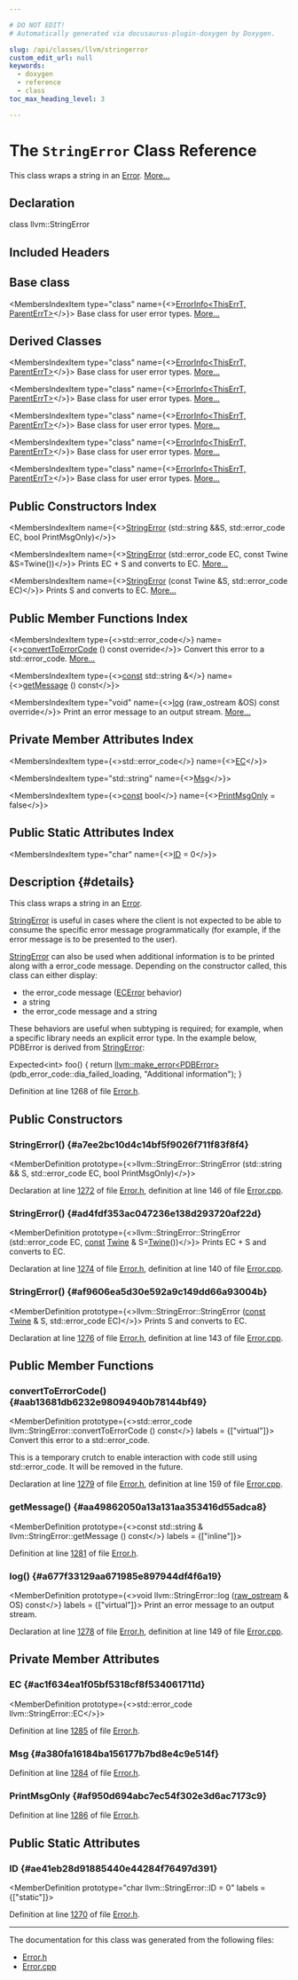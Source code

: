 ```yaml
---

# DO NOT EDIT!
# Automatically generated via docusaurus-plugin-doxygen by Doxygen.

slug: /api/classes/llvm/stringerror
custom_edit_url: null
keywords:
  - doxygen
  - reference
  - class
toc_max_heading_level: 3

---
```





# The `StringError` Class Reference

<DoxygenPage pluginConfig={pluginConfig}>

This class wraps a string in an <a href="/docs/api/classes/llvm/error">Error</a>. <a href="#details">More...</a>

## Declaration

<CodeBlock>class llvm::StringError</CodeBlock>

## Included Headers

<IncludesList>
<IncludesListItem
  filePath="llvm/Support/Error.h"
  permalink="/docs/api/files/include/include/llvm/include/llvm/support/error-h"
  isLocal="true" />
</IncludesList>

## Base class

<MembersIndex>

<MembersIndexItem
  type="class"
  name={<><a href="/docs/api/classes/llvm/errorinfo">ErrorInfo&lt;ThisErrT, ParentErrT&gt;</a></>}>
Base class for user error types. <a href="/docs/api/classes/llvm/errorinfo/#details">More...</a>
</MembersIndexItem>

</MembersIndex>

## Derived Classes

<MembersIndex>

<MembersIndexItem
  type="class"
  name={<><a href="/docs/api/classes/llvm/errorinfo">ErrorInfo&lt;ThisErrT, ParentErrT&gt;</a></>}>
Base class for user error types. <a href="/docs/api/classes/llvm/errorinfo/#details">More...</a>
</MembersIndexItem>

<MembersIndexItem
  type="class"
  name={<><a href="/docs/api/classes/llvm/errorinfo">ErrorInfo&lt;ThisErrT, ParentErrT&gt;</a></>}>
Base class for user error types. <a href="/docs/api/classes/llvm/errorinfo/#details">More...</a>
</MembersIndexItem>

<MembersIndexItem
  type="class"
  name={<><a href="/docs/api/classes/llvm/errorinfo">ErrorInfo&lt;ThisErrT, ParentErrT&gt;</a></>}>
Base class for user error types. <a href="/docs/api/classes/llvm/errorinfo/#details">More...</a>
</MembersIndexItem>

<MembersIndexItem
  type="class"
  name={<><a href="/docs/api/classes/llvm/errorinfo">ErrorInfo&lt;ThisErrT, ParentErrT&gt;</a></>}>
Base class for user error types. <a href="/docs/api/classes/llvm/errorinfo/#details">More...</a>
</MembersIndexItem>

<MembersIndexItem
  type="class"
  name={<><a href="/docs/api/classes/llvm/errorinfo">ErrorInfo&lt;ThisErrT, ParentErrT&gt;</a></>}>
Base class for user error types. <a href="/docs/api/classes/llvm/errorinfo/#details">More...</a>
</MembersIndexItem>

</MembersIndex>

## Public Constructors Index

<MembersIndex>

<MembersIndexItem
  name={<><a href="#a7ee2bc10d4c14bf5f9026f711f83f8f4">StringError</a> (std::string &amp;&amp;S, std::error&#95;code EC, bool PrintMsgOnly)</>}>
</MembersIndexItem>

<MembersIndexItem
  name={<><a href="#ad4fdf353ac047236e138d293720af22d">StringError</a> (std::error&#95;code EC, const Twine &amp;S=Twine())</>}>
Prints EC + S and converts to EC. <a href="#ad4fdf353ac047236e138d293720af22d">More...</a>
</MembersIndexItem>

<MembersIndexItem
  name={<><a href="#af9606ea5d30e592a9c149dd66a93004b">StringError</a> (const Twine &amp;S, std::error&#95;code EC)</>}>
Prints S and converts to EC. <a href="#af9606ea5d30e592a9c149dd66a93004b">More...</a>
</MembersIndexItem>

</MembersIndex>

## Public Member Functions Index

<MembersIndex>

<MembersIndexItem
  type={<>std::error&#95;code</>}
  name={<><a href="#aab13681db6232e98094940b78144bf49">convertToErrorCode</a> () const override</>}>
Convert this error to a std::error&#95;code. <a href="#aab13681db6232e98094940b78144bf49">More...</a>
</MembersIndexItem>

<MembersIndexItem
  type={<><a href="/docs/api/files/lib/lib/target/lib/target/aarch64/aarch64promoteconstant-cpp/#a90f8350fecae261c25be85d38b451bff">const</a> std::string &amp;</>}
  name={<><a href="#aa49862050a13a131aa353416d55adca8">getMessage</a> () const</>}>
</MembersIndexItem>

<MembersIndexItem
  type="void"
  name={<><a href="#a677f33129aa671985e897944df4f6a19">log</a> (raw&#95;ostream &amp;OS) const override</>}>
Print an error message to an output stream. <a href="#a677f33129aa671985e897944df4f6a19">More...</a>
</MembersIndexItem>

</MembersIndex>

## Private Member Attributes Index

<MembersIndex>

<MembersIndexItem
  type={<>std::error&#95;code</>}
  name={<><a href="#ac1f634ea1f05bf5318cf8f534061711d">EC</a></>}>
</MembersIndexItem>

<MembersIndexItem
  type="std::string"
  name={<><a href="#a380fa16184ba156177b7bd8e4c9e514f">Msg</a></>}>
</MembersIndexItem>

<MembersIndexItem
  type={<><a href="/docs/api/files/lib/lib/target/lib/target/aarch64/aarch64promoteconstant-cpp/#a90f8350fecae261c25be85d38b451bff">const</a> bool</>}
  name={<><a href="#af950d694abc7ec54f302e3d6ac7173c9">PrintMsgOnly</a> = false</>}>
</MembersIndexItem>

</MembersIndex>

## Public Static Attributes Index

<MembersIndex>

<MembersIndexItem
  type="char"
  name={<><a href="#ae41eb28d91885440e44284f76497d391">ID</a> = 0</>}>
</MembersIndexItem>

</MembersIndex>

## Description {#details}

This class wraps a string in an <a href="/docs/api/classes/llvm/error">Error</a>.

<a href="/docs/api/classes/llvm/stringerror">StringError</a> is useful in cases where the client is not expected to be able to consume the specific error message programmatically (for example, if the error message is to be presented to the user).

<a href="/docs/api/classes/llvm/stringerror">StringError</a> can also be used when additional information is to be printed along with a error&#95;code message. Depending on the constructor called, this class can either display:
<ul>
<li>the error&#95;code message (<a href="/docs/api/classes/llvm/ecerror">ECError</a> behavior)</li>
<li>a string</li>
<li>the error&#95;code message and a string</li>
</ul>


These behaviors are useful when subtyping is required; for example, when a specific library needs an explicit error type. In the example below, PDBError is derived from <a href="/docs/api/classes/llvm/stringerror">StringError</a>:


<ProgramListing extension="cpp">

<CodeLine><span class="doxyHighlight">Expected&lt;int&gt; foo() &#123;</span></CodeLine>
<CodeLine><span class="doxyHighlight">   </span><span class="doxyHighlightKeywordFlow">return</span><span class="doxyHighlight"> <a href="/docs/api/namespaces/llvm/#a9999bd897fc8a1648bd69b36fee2d357">llvm::make&#95;error&lt;PDBError&gt;</a>(pdb&#95;error&#95;code::dia&#95;failed&#95;loading,</span></CodeLine>
<CodeLine><span class="doxyHighlight">                                     </span><span class="doxyHighlightStringLiteral">&quot;Additional information&quot;</span><span class="doxyHighlight">);</span></CodeLine>
<CodeLine><span class="doxyHighlight">&#125;</span></CodeLine>

</ProgramListing>

Definition at line 1268 of file <a href="/docs/api/files/include/include/llvm/include/llvm/support/error-h">Error.h</a>.

<SectionDefinition>

## Public Constructors

### StringError() {#a7ee2bc10d4c14bf5f9026f711f83f8f4}

<MemberDefinition
  prototype={<>llvm::StringError::StringError (std::string &amp;&amp; S, std::error&#95;code EC, bool PrintMsgOnly)</>}>

Declaration at line <a href="/docs/api/files/include/include/llvm/include/llvm/support/error-h/#l01272">1272</a> of file <a href="/docs/api/files/include/include/llvm/include/llvm/support/error-h">Error.h</a>, definition at line 146 of file <a href="/docs/api/files/lib/lib/testing/lib/testing/support/error-cpp">Error.cpp</a>.
</MemberDefinition>

### StringError() {#ad4fdf353ac047236e138d293720af22d}

<MemberDefinition
  prototype={<>llvm::StringError::StringError (std::error&#95;code EC, <a href="/docs/api/files/lib/lib/target/lib/target/aarch64/aarch64promoteconstant-cpp/#a90f8350fecae261c25be85d38b451bff">const</a> <a href="/docs/api/classes/llvm/twine">Twine</a> &amp; S=<a href="/docs/api/classes/llvm/twine">Twine</a>())</>}>
Prints EC + S and converts to EC.

Declaration at line <a href="/docs/api/files/include/include/llvm/include/llvm/support/error-h/#l01274">1274</a> of file <a href="/docs/api/files/include/include/llvm/include/llvm/support/error-h">Error.h</a>, definition at line 140 of file <a href="/docs/api/files/lib/lib/testing/lib/testing/support/error-cpp">Error.cpp</a>.
</MemberDefinition>

### StringError() {#af9606ea5d30e592a9c149dd66a93004b}

<MemberDefinition
  prototype={<>llvm::StringError::StringError (<a href="/docs/api/files/lib/lib/target/lib/target/aarch64/aarch64promoteconstant-cpp/#a90f8350fecae261c25be85d38b451bff">const</a> <a href="/docs/api/classes/llvm/twine">Twine</a> &amp; S, std::error&#95;code EC)</>}>
Prints S and converts to EC.

Declaration at line <a href="/docs/api/files/include/include/llvm/include/llvm/support/error-h/#l01276">1276</a> of file <a href="/docs/api/files/include/include/llvm/include/llvm/support/error-h">Error.h</a>, definition at line 143 of file <a href="/docs/api/files/lib/lib/testing/lib/testing/support/error-cpp">Error.cpp</a>.
</MemberDefinition>

</SectionDefinition>

<SectionDefinition>

## Public Member Functions

### convertToErrorCode() {#aab13681db6232e98094940b78144bf49}

<MemberDefinition
  prototype={<>std::error&#95;code llvm::StringError::convertToErrorCode () const</>}
  labels = {["virtual"]}>
Convert this error to a std::error&#95;code.

This is a temporary crutch to enable interaction with code still using std::error&#95;code. It will be removed in the future.

Declaration at line <a href="/docs/api/files/include/include/llvm/include/llvm/support/error-h/#l01279">1279</a> of file <a href="/docs/api/files/include/include/llvm/include/llvm/support/error-h">Error.h</a>, definition at line 159 of file <a href="/docs/api/files/lib/lib/testing/lib/testing/support/error-cpp">Error.cpp</a>.
</MemberDefinition>

### getMessage() {#aa49862050a13a131aa353416d55adca8}

<MemberDefinition
  prototype={<>const std::string &amp; llvm::StringError::getMessage () const</>}
  labels = {["inline"]}>

Definition at line <a href="/docs/api/files/include/include/llvm/include/llvm/support/error-h/#l01281">1281</a> of file <a href="/docs/api/files/include/include/llvm/include/llvm/support/error-h">Error.h</a>.
</MemberDefinition>

### log() {#a677f33129aa671985e897944df4f6a19}

<MemberDefinition
  prototype={<>void llvm::StringError::log (<a href="/docs/api/classes/llvm/raw-ostream">raw&#95;ostream</a> &amp; OS) const</>}
  labels = {["virtual"]}>
Print an error message to an output stream.

Declaration at line <a href="/docs/api/files/include/include/llvm/include/llvm/support/error-h/#l01278">1278</a> of file <a href="/docs/api/files/include/include/llvm/include/llvm/support/error-h">Error.h</a>, definition at line 149 of file <a href="/docs/api/files/lib/lib/testing/lib/testing/support/error-cpp">Error.cpp</a>.
</MemberDefinition>

</SectionDefinition>

<SectionDefinition>

## Private Member Attributes

### EC {#ac1f634ea1f05bf5318cf8f534061711d}

<MemberDefinition
  prototype={<>std::error&#95;code llvm::StringError::EC</>}>

Definition at line <a href="/docs/api/files/include/include/llvm/include/llvm/support/error-h/#l01285">1285</a> of file <a href="/docs/api/files/include/include/llvm/include/llvm/support/error-h">Error.h</a>.
</MemberDefinition>

### Msg {#a380fa16184ba156177b7bd8e4c9e514f}

<MemberDefinition
  prototype="std::string llvm::StringError::Msg">

Definition at line <a href="/docs/api/files/include/include/llvm/include/llvm/support/error-h/#l01284">1284</a> of file <a href="/docs/api/files/include/include/llvm/include/llvm/support/error-h">Error.h</a>.
</MemberDefinition>

### PrintMsgOnly {#af950d694abc7ec54f302e3d6ac7173c9}

<MemberDefinition
  prototype="const bool llvm::StringError::PrintMsgOnly = false">

Definition at line <a href="/docs/api/files/include/include/llvm/include/llvm/support/error-h/#l01286">1286</a> of file <a href="/docs/api/files/include/include/llvm/include/llvm/support/error-h">Error.h</a>.
</MemberDefinition>

</SectionDefinition>

<SectionDefinition>

## Public Static Attributes

### ID {#ae41eb28d91885440e44284f76497d391}

<MemberDefinition
  prototype="char llvm::StringError::ID = 0"
  labels = {["static"]}>

Definition at line <a href="/docs/api/files/include/include/llvm/include/llvm/support/error-h/#l01270">1270</a> of file <a href="/docs/api/files/include/include/llvm/include/llvm/support/error-h">Error.h</a>.
</MemberDefinition>

</SectionDefinition>

<hr/>

The documentation for this class was generated from the following files:

<ul>
<li><a href="/docs/api/files/include/include/llvm/include/llvm/support/error-h">Error.h</a></li>
<li><a href="/docs/api/files/lib/lib/testing/lib/testing/support/error-cpp">Error.cpp</a></li>
</ul>

</DoxygenPage>
